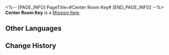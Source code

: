 <%-- [PAGE_INFO]
PageTitle=#Center Room Key#
[END_PAGE_INFO] --%>
{{Item Infobox
|id          = 149965
|image       = Item Center Room Key.png
|type        = Mission Item
|invCategory = Missions
|rarity      = 1
|effect      = 
|description = 
}}
'''Center Room Key''' is a [[Mission Item]].

==Other Languages==
{{Other Languages
|en   = Center Room Key
|zhs  = 中央房间钥匙
|zht  = 中央房間鑰匙
|ja   = 中央の部屋の鍵
|ko   = 중앙 방 열쇠
|es   = Llave de la sala del centro
|fr   = Clé de la salle centrale
|ru   = Ключ от центральной двери
|th   = กุญแจห้องตรงกลาง
|vi   = Chìa Khóa Phòng Ở Giữa
|de   = Schlüssel zum mittleren Zimmer
|id   = Kunci Ruang Tengah
|pt   = Chave da Sala Central
}}

==Change History==
{{Change History|1.0}}